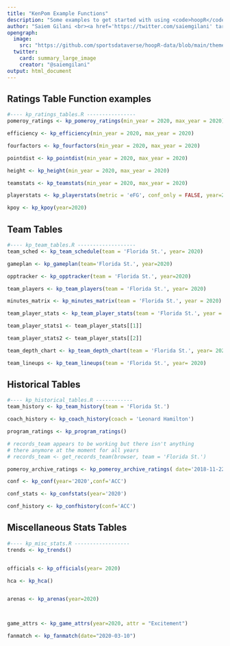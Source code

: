 ```yaml
---
title: "KenPom Example Functions"
description: "Some examples to get started with using <code>hoopR</code> and KenPom's men's college basketball website."
author: "Saiem Gilani <br><a href='https://twitter.com/saiemgilani' target='blank'><img src='https://img.shields.io/twitter/follow/saiemgilani?color=blue&amp;label=%40saiemgilani&amp;logo=twitter&amp;style=for-the-badge' alt='@saiemgilani'/></a> <a href='https://github.com/saiemgilani' target='blank'><img src='https://img.shields.io/github/followers/saiemgilani?color=eee&amp;logo=Github&amp;style=for-the-badge' alt='@saiemgilani'/></a>"
opengraph:
  image: 
    src: "https://github.com/sportsdataverse/hoopR-data/blob/main/themes/hoopR_gh.png?raw=true"
  twitter:
    card: summary_large_image
    creator: "@saiemgilani"
output: html_document
---
```


## Ratings Table Function examples
```r
#---- kp_ratings_tables.R ----------------
pomeroy_ratings <- kp_pomeroy_ratings(min_year = 2020, max_year = 2020)

efficiency <- kp_efficiency(min_year = 2020, max_year = 2020)

fourfactors <- kp_fourfactors(min_year = 2020, max_year = 2020)

pointdist <- kp_pointdist(min_year = 2020, max_year = 2020)

height <- kp_height(min_year = 2020, max_year = 2020)

teamstats <- kp_teamstats(min_year = 2020, max_year = 2020)

playerstats <- kp_playerstats(metric = 'eFG', conf_only = FALSE, year=2020)

kpoy <- kp_kpoy(year=2020)

```


## Team Tables
```r


#---- kp_team_tables.R -------------------
team_sched <- kp_team_schedule(team = 'Florida St.', year= 2020)

gameplan <- kp_gameplan(team='Florida St.', year=2020)

opptracker <- kp_opptracker(team = 'Florida St.', year=2020)

team_players <- kp_team_players(team = 'Florida St.', year= 2020)

minutes_matrix <- kp_minutes_matrix(team = 'Florida St.', year = 2020)

team_player_stats <- kp_team_player_stats(team = 'Florida St.', year = 2020)

team_player_stats1 <- team_player_stats[[1]]

team_player_stats2 <- team_player_stats[[2]]

team_depth_chart <- kp_team_depth_chart(team = 'Florida St.', year= 2020)

team_lineups <- kp_team_lineups(team = 'Florida St.', year= 2020)

```


## Historical Tables
```r

#---- kp_historical_tables.R ------------
team_history <- kp_team_history(team = 'Florida St.')

coach_history <- kp_coach_history(coach = 'Leonard Hamilton')

program_ratings <- kp_program_ratings()

# records_team appears to be working but there isn't anything
# there anymore at the moment for all years
# records_team <- get_records_team(browser, team = 'Florida St.')

pomeroy_archive_ratings <- kp_pomeroy_archive_ratings( date='2018-11-22')

conf <- kp_conf(year='2020',conf='ACC')

conf_stats <- kp_confstats(year='2020')

conf_history <- kp_confhistory(conf='ACC')

```


## Miscellaneous Stats Tables
```r
#---- kp_misc_stats.R ------------------
trends <- kp_trends()


officials <- kp_officials(year= 2020)

hca <- kp_hca()


arenas <- kp_arenas(year=2020)



game_attrs <- kp_game_attrs(year=2020, attr = "Excitement")

fanmatch <- kp_fanmatch(date="2020-03-10")


```

